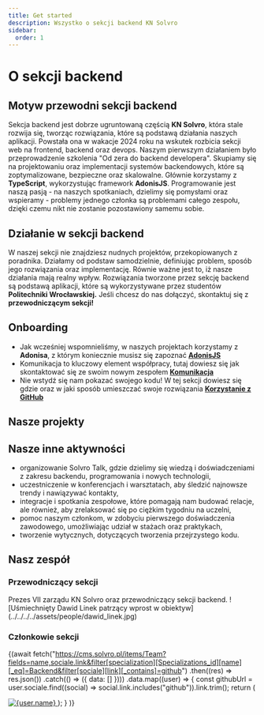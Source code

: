 ```yaml
---
title: Get started
description: Wszystko o sekcji backend KN Solvro
sidebar:
  order: 1
---
```




# O sekcji backend

## Motyw przewodni sekcji backend

Sekcja backend jest dobrze ugruntowaną częścią **KN Solvro**, która stale rozwija się, tworząc rozwiązania, które są podstawą działania naszych aplikacji. Powstała ona w wakacje 2024 roku na wskutek rozbicia sekcji web na frontend, backend oraz devops. Naszym pierwszym działaniem było przeprowadzenie szkolenia "Od zera do backend developera". Skupiamy się na projektowaniu oraz implementacji systemów backendowych, które są zoptymalizowane, bezpieczne oraz skalowalne. Głównie korzystamy z **TypeScript**, wykorzystując framework **AdonisJS**. Programowanie jest naszą pasją - na naszych spotkaniach, dzielimy się pomysłami oraz wspieramy - problemy jednego członka są problemami całego zespołu, dzięki czemu nikt nie zostanie pozostawiony samemu sobie.

## Działanie w sekcji backend

W naszej sekcji nie znajdziesz nudnych projektów, przekopiowanych z poradnika. Działamy od podstaw samodzielnie, definiując problem, sposób jego rozwiązania oraz implementację. Równie ważne jest to, iż nasze działania mają realny wpływ. Rozwiązania tworzone przez sekcję backend są podstawą aplikacji, które są wykorzystywane przez studentów **Politechniki Wrocławskiej.**
Jeśli chcesz do nas dołączyć, skontaktuj się z **przewodniczącym sekcji!**

## Onboarding

- Jak wcześniej wspomnieliśmy, w naszych projektach korzystamy z **Adonisa**, z którym koniecznie musisz się zapoznać [**AdonisJS**](https://docs.solvro.pl/sections/backend/adonis/)
- Komunikacja to kluczowy element współpracy, tutaj dowiesz się jak skontaktować się ze swoim nowym zespołem [**Komunikacja**](https://docs.solvro.pl/communication)
- Nie wstydź się nam pokazać swojego kodu! W tej sekcji dowiesz się gdzie oraz w jaki sposób umieszczać swoje rozwiązania [**Korzystanie z GitHub**](https://docs.solvro.pl/github)

## Nasze projekty

<LinkCard
  title="Eventownik"
  href="https://github.com/Solvro/backend-eventownik"
/>
<LinkCard title="ToPWr" href="https://github.com/Solvro/backend-topwr" />
<LinkCard
  title="ToPWr Parking"
  href="https://github.com/Solvro/backend-topwr-parking-adonis"
/>
<LinkCard
  title="ToPWr SKS"
  href="https://github.com/Solvro/backend-topwr-sks"
/>
<LinkCard
  title="Testownik"
  href="https://github.com/Solvro/backend-testownik"
/>
<LinkCard title="Led Cube" href="https://github.com/Solvro/backend-led-cube" />
<LinkCard
  title="Translator"
  href="https://github.com/Solvro/backend-translator"
/>
<LinkCard
  title="Kurs backendowy"
  href="https://github.com/Solvro/backend-course"
/>
<LinkCard
  title="Parking API"
  href="https://github.com/Solvro/backend-parking-api-wrapper"
/>
<LinkCard
  title="Zadanie rekrutacyjne (2024)"
  href="https://github.com/Solvro/backend-cocktail-api"
/>
<LinkCard
  title="Formularz Snu  "
  href="https://github.com/Solvro/backend-formularz-snu"
/>

## Nasze inne aktywności

- organizowanie Solvro Talk, gdzie dzielimy się wiedzą i doświadczeniami z zakresu backendu, programowania i nowych technologii,
- uczestniczenie w konferencjach i warsztatach, aby śledzić najnowsze trendy i nawiązywać kontakty,
- integracje i spotkania zespołowe, które pomagają nam budować relacje, ale również, aby zrelaksować się po ciężkim tygodniu na uczelni,
- pomoc naszym członkom, w zdobyciu pierwszego doświadczenia zawodowego, umożliwiając udział w stażach oraz praktykach,
- tworzenie wytycznych, dotyczących tworzenia przejrzystego kodu.

## Nasz zespół

### Przewodniczący sekcji

<CardGrid>
  <Card title="Dawid Linek">
    Prezes VII zarządu KN Solvro oraz przewodniczący sekcji backend.
  </Card>
  ![Uśmiechnięty Dawid Linek patrzący wprost w
  obiektyw](../../../../assets/people/dawid_linek.jpg)
</CardGrid>

### Członkowie sekcji

{(await fetch("https://cms.solvro.pl/items/Team?fields=name,sociale.link&filter[specialization][Specializations_id][name][_eq]=Backend&filter[sociale][link][_contains]=github")
.then((res) => res.json())
.catch(() => ({ data: [] })))
.data.map((user) => {
const githubUrl = user.sociale.find((social) => social.link.includes("github")).link.trim();
return (

<a href={githubUrl} title={user.name}>
  <Image
    alt={user.name}
    src={`${githubUrl}.png?size=50`}
    width={50}
    height={50}
    style={{ display: "inline-block", margin: "5px" }}
  />
</a>
); } )}

